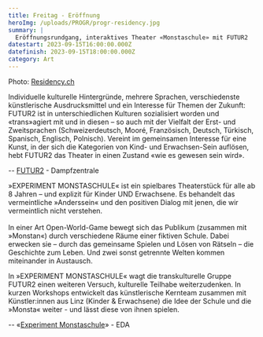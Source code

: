 ```yaml
---
title: Freitag - Eröffnung
heroImg: /uploads/PROGR/progr-residency.jpg
summary: |
  Eröffnungsrundgang, interaktives Theater «Monstaschule» mit FUTUR2
datestart: 2023-09-15T16:00:00.000Z
datefinish: 2023-09-15T18:00:00.000Z
category: Art
---
```


Photo: [Residency.ch](https://residency.ch/about.html)

Individuelle kulturelle Hintergründe, mehrere Sprachen, verschiedenste künstlerische Ausdrucksmittel und ein Interesse für Themen der Zukunft: FUTUR2 ist in unterschiedlichen Kulturen sozialisiert worden und «trans»agiert mit und in diesen – so auch mit der Vielfalt der Erst- und Zweitsprachen (Schweizerdeutsch, Mooré, Französisch, Deutsch, Türkisch, Spanisch, Englisch, Polnisch). Vereint im gemeinsamen Interesse für eine Kunst, in der sich die Kategorien von Kind- und Erwachsen-Sein auflösen, hebt FUTUR2 das Theater in einen Zustand «wie es gewesen sein wird».

\-- [FUTUR2](https://www.dampfzentrale.ch/event/futur2-2042-mai-2022_2/) - Dampfzentrale

»EXPERIMENT MONSTASCHULE« ist ein spielbares Theaterstück für alle ab 8 Jahren – und explizit für Kinder UND Erwachsene. Es behandelt das vermeintliche »Anderssein« und den positiven Dialog mit jenen, die wir vermeintlich nicht verstehen. \
\
In einer Art Open-World-Game bewegt sich das Publikum (zusammen mit »Monstan«) durch verschiedene Räume einer fiktiven Schule. Dabei erwecken sie – durch das gemeinsame Spielen und Lösen von Rätseln – die Geschichte zum Leben. Und zwei sonst getrennte Welten kommen miteinander in Austausch.

In »EXPERIMENT MONSTASCHULE« wagt die transkulturelle Gruppe FUTUR2 einen weiteren Versuch, kulturelle Teilhabe weiterzudenken. In kurzen Workshops entwickelt das künstlerische Kernteam zusammen mit Künstler\:innen aus Linz (Kinder & Erwachsene) die Idee der Schule und die »Monsta« weiter - und lässt diese von ihnen spielen.

\-- «[Experiment Monstaschule](https://www.eda.admin.ch/countries/austria/de/home/aktuell/agenda.html/content/countries/austria/de/meta/agenda/2023/Juni/1/Experiment-Monstaschule)» - EDA
